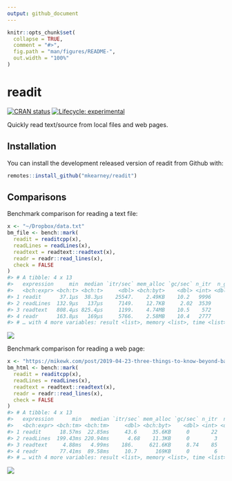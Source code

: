 ```yaml
---
output: github_document
---
```


<!-- README.md is generated from README.Rmd. Please edit that file -->

```r
knitr::opts_chunk$set(
  collapse = TRUE,
  comment = "#>",
  fig.path = "man/figures/README-",
  out.width = "100%"
)
```

# readit

<!-- badges: start -->
[![CRAN status](https://www.r-pkg.org/badges/version/readit)](https://CRAN.R-project.org/package=readit)
[![Lifecycle: experimental](https://img.shields.io/badge/lifecycle-experimental-orange.svg)](https://www.tidyverse.org/lifecycle/#experimental)
<!-- badges: end -->

Quickly read text/source from local files and web pages.

## Installation

You can install the development released version of readit from Github with:

``` r
remotes::install_github("mkearney/readit")
```

## Comparisons

Benchmark comparison for reading a text file:

``` r
x <- "~/Dropbox/data.txt"
bm_file <- bench::mark(
  readit = readitcpp(x),
  readLines = readLines(x),
  readtext = readtext::readtext(x),
  readr = readr::read_lines(x),
  check = FALSE
)
#> # A tibble: 4 x 13
#>   expression     min  median `itr/sec` mem_alloc `gc/sec` n_itr  n_gc total_time
#>   <bch:expr> <bch:t> <bch:t>     <dbl> <bch:byt>    <dbl> <int> <dbl>   <bch:tm>
#> 1 readit      37.1µs  38.3µs    25547.    2.49KB    10.2   9996     4      391ms
#> 2 readLines  132.9µs   137µs     7149.    12.7KB     2.02  3539     1      495ms
#> 3 readtext   808.4µs 825.4µs     1199.    4.74MB    10.5    572     5      477ms
#> 4 readr      163.8µs   169µs     5766.    2.58MB    10.4   2777     5      482ms
#> # … with 4 more variables: result <list>, memory <list>, time <list>, gc <list>
```

![](man/figures/README-bm_file.png)


Benchmark comparison for reading a web page:

``` r
x <- "https://mikewk.com/post/2019-04-23-three-things-to-know-beyond-base-r/index.html"
bm_html <- bench::mark(
  readit = readitcpp(x),
  readLines = readLines(x),
  readtext = readtext::readtext(x),
  readr = readr::read_lines(x),
  check = FALSE
)
#> # A tibble: 4 x 13
#>   expression      min   median `itr/sec` mem_alloc `gc/sec` n_itr  n_gc total_time
#>   <bch:expr> <bch:tm> <bch:tm>     <dbl> <bch:byt>    <dbl> <int> <dbl>   <bch:tm>
#> 1 readit      18.57ms  22.85ms     43.6     35.6KB     0       22     0      505ms
#> 2 readLines  199.43ms 220.94ms      4.68    11.3KB     0        3     0      641ms
#> 3 readtext     4.88ms   4.99ms    186.     621.6KB     8.74    85     4      458ms
#> 4 readr       77.41ms  89.58ms     10.7      169KB     0        6     0      558ms
#> # … with 4 more variables: result <list>, memory <list>, time <list>, gc <list>
```

![](man/figures/README-bm_html.png)

